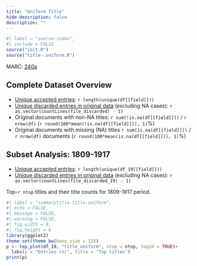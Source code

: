 ```yaml
---
title: "Uniform Title"
hide-description: false
description: ""
---
```


```r
#| label = "source-index",
#| include = FALSE
source("init.R")
source("title-.uniform.R")
```

MARC: [240a](https://www.loc.gov/marc/bibliographic/bd240.html)

## Complete Dataset Overview

-   [Unique accepted entries](dataTable/data_table.html?path=../%60r%20file_accepted%60): `r length(unique(df[[field]]))`
-   [Unique discarded entries in original data](dataTable/data_table.html?path=../%60r%20file_discarded%60) (excluding NA cases): `r as.vector(countLines(file_discarded) - 1)`
-   Original documents with non-NA titles: `r sum(!is.na(df[[field]]))` / `r nrow(df)` (`r round(100*mean(!is.na(df[[field]])), 1)`%)
-   Original documents with missing (NA) titles `r sum(is.na(df[[field]]))` / `r nrow(df)` documents (`r round(100*mean(is.na(df[[field]])), 1)`%)

## Subset Analysis: 1809-1917

-   [Unique accepted entries](dataTable/data_table.html?path=../%60r%20file_accepted%60): `r length(unique(df_19[[field]]))`
-   [Unique discarded entries in original data](dataTable/data_table.html?path=../%60r%20file_discarded_19%60) (excluding NA cases): `r as.vector(countLines(file_discarded_19) - 1)`

Top-`r ntop` titles and their title counts for 1809-1917 period.

```r
#| label = "summarytitle-title-uniform",
#| echo = FALSE,
#| message = FALSE,
#| warning = FALSE,
#| fig.width = 8,
#| fig.height = 6
library(ggplot2)
theme_set(theme_bw(base_size = 12))
p <- top_plot(df_19, "title_uniform", ntop = ntop, log10 = TRUE)+
  labs(y = "Entries (n)", title = "Top titles")
print(p)
```
